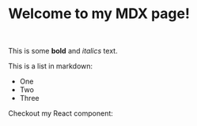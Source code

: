 # Welcome to my MDX page!
&nbsp;
&nbsp;
&nbsp;
&nbsp;

This is some **bold** and _italics_ text.
 
This is a list in markdown:
 
- One
- Two
- Three
 
Checkout my React component:
 
